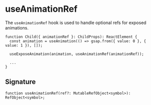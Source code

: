 
<Meta title="hooks/useAnimationRef" />

# useAnimationRef

The `useAnimationRef` hook is used to handle optional refs for exposed animations.

```tsx
function Child({ animationRef }: ChildProps): ReactElement {
  const animation = useAnimation(() => gsap.from({ value: 0 }, { value: 1 }), []);

  useExposeAnimation(animation, useAnimationRef(animationRef));

  ...
}
```

## Signature

```tsx
function useAnimationRef(ref?: MutableRefObject<symbol>): RefObject<symbol>;
```
